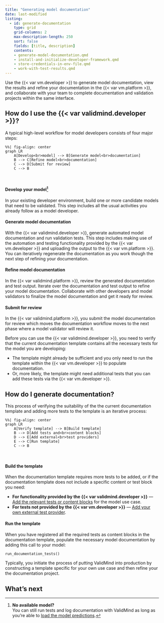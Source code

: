```yaml
---
title: "Generating model documentation"
date: last-modified
listing:
  - id: generate-documentation
    type: grid
    grid-columns: 2
    max-description-length: 250
    sort: false
    fields: [title, description]
    contents:
    - generate-model-documentation.qmd
    - install-and-initialize-developer-framework.qmd
    - store-credentials-in-env-file.qmd
    - work-with-test-results.qmd
---
```


Use the {{< var vm.developer >}} to generate model documentation, view the results and refine your documentation in the {{< var vm.platform >}}, and collaborate with your team to complete documentation and validation projects within the same interface.

## How do I use the {{< var validmind.developer >}}?

A typical high-level workflow for model developers consists of four major steps:

```mermaid
%%| fig-align: center
graph LR
    A[Develop<br>model] --> B[Generate model<br>documentation]
    B --> C[Refine model<br>documentation]
    C --> D[Submit for review]
    C --> B
```
<br> 

#### Develop your model[^1]  

In your existing developer environment, build one or more candidate models that need to be validated. This step includes all the usual activities you already follow as a model developer. 

#### Generate model documentation

With the {{< var validmind.developer >}}, generate automated model documentation and run validation tests. This step includes making use of the automation and testing functionality provided by the {{< var vm.developer >}} and uploading the output to the {{< var vm.platform >}}. You can iteratively regenerate the documentation as you work though the next step of refining your documentation.

#### Refine model documentation
In the {{< var validmind.platform >}}, review the generated documentation and test output. Iterate over the documentation and test output to refine your model documentation. Collaborate with other developers and model validators to finalize the model documentation and get it ready for review. 

#### Submit for review
In the {{< var validmind.platform >}}, you submit the model documentation for review which moves the documentation workflow moves to the next phase where a model validator will review it.

Before you can use the {{< var validmind.developer >}}, you need to verify that the current documentation template contains all the necessary tests for the model you are developing: 

- The template might already be sufficient and you only need to run the template within the {{< var vm.developer >}} to populate documentation. 
- Or, more likely, the template might need additional tests that you can add these tests via the {{< var vm.developer >}}. 

## How do I generate documentation?

This process of verifying the suitability of the the current documentation template and adding more tests to the template is an iterative process:

```mermaid
%%| fig-align: center
graph LR
    A[Verify template] --> B[Build template]
    B --> D[Add tests and<br>content blocks]
    D --> E[Add external<br>test providers]
    E --> C[Run template]
    C --> B

```
<br>

#### Build the template

When the documentation template requires more tests to be added, or if the documentation template does not include a specific content or test block you need: 
   
   - **For functionality provided by the {{< var validmind.developer >}}** — [Add the relevant tests or content blocks](/guide/model-documentation/work-with-content-blocks.qmd) for the model use case. 
   - **For tests not provided by the {{< var vm.developer >}}** — [Add your own external test provider](/notebooks/code_samples/custom_tests/integrate_external_test_providers.ipynb).


#### Run the template

When you have registered all the required tests as content blocks in the documentation template, populate the necessary model documentation by adding this call to your model:

   ```python
   run_documentation_tests()
   ```

::: {.callout-important title="ValidMind may not support all potential use cases or provide a universally applicable documentation template."}
 Typically, you initiate the process of putting ValidMind into production by constructing a template specific for your own use case and then refine your the documentation project.
:::


## What's next

:::{#generate-documentation}
:::


<!-- FOOTNOTES -->

[^1]: 

   **No available model?**<br>
   You can still run tests and log documentation with ValidMind as long as you're able to [load the model predictions](/faq/faq-documentation.qmd#can-i-run-tests-and-log-documentation-without-having-a-model-available). 